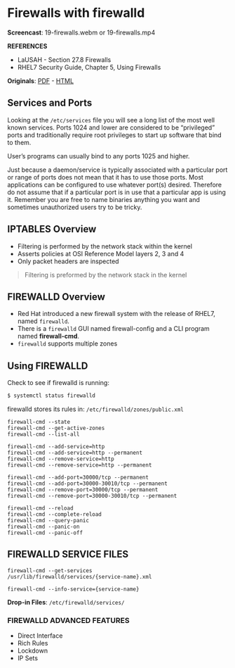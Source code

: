 # Firewalls with firewalld

__Screencast__: 19-firewalls.webm or 19-firewalls.mp4

__REFERENCES__

- LaUSAH - Section 27.8 Firewalls
- RHEL7 Security Guide, Chapter 5, Using Firewalls

__Originals__: [PDF](18/Firewalls with firewalld.pdf) - [HTML](18/firewalls-and-firewalld.html)

## Services and Ports

Looking at the `/etc/services` file you will see a long list of the most well known services. Ports 1024 and lower are considered to be "privileged" ports and traditionally require root privileges to start up software that bind to them.

User's programs can usually bind to any ports 1025 and higher.

Just because a daemon/service is typically associated with a particular port or range of ports does not mean that it has to use those ports. Most applications can be configured to use whatever port(s) desired. Therefore do not assume that if a particular port is in use that a particular app is using it. Remember you are free to name binaries anything you want and sometimes unauthorized users try to be tricky.

## IPTABLES Overview

- Filtering is performed by the network stack within the kernel
- Asserts policies at OSI Reference Model layers 2, 3 and 4
- Only packet headers are inspected

> Filtering is preformed by the network stack in the kernel

## FIREWALLD Overview

- Red Hat introduced a new firewall system with the release of RHEL7, named `firewalld`.
- There is a `firewalld` GUI named firewall-config and a CLI program named __firewall-cmd__.
- `firewalld` supports multiple zones

## Using FIREWALLD

Check to see if firewalld is running:

```bash
$ systemctl status firewalld
```

firewalld stores its rules in: `/etc/firewalld/zones/public.xml`

    firewall-cmd --state
    firewall-cmd --get-active-zones
    firewall-cmd --list-all

    firewall-cmd --add-service=http
    firewall-cmd --add-service=http --permanent
    firewall-cmd --remove-service=http
    firewall-cmd --remove-service=http --permanent

    firewall-cmd --add-port=30000/tcp --permanent
    firewall-cmd --add-port=30000-30010/tcp --permanent
    firewall-cmd --remove-port=30000/tcp --permanent
    firewall-cmd --remove-port=30000-30010/tcp --permanent

    firewall-cmd --reload
    firewall-cmd --complete-reload
    firewall-cmd --query-panic
    firewall-cmd --panic-on
    firewall-cmd --panic-off

## FIREWALLD SERVICE FILES

    firewall-cmd --get-services
    /usr/lib/firewalld/services/{service-name}.xml

    firewall-cmd --info-service={service-name}

__Drop-in Files__: `/etc/firewalld/services/`

### FIREWALLD ADVANCED FEATURES

- Direct Interface
- Rich Rules
- Lockdown
- IP Sets

